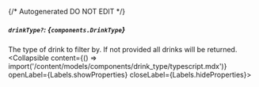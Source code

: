 {/* Autogenerated DO NOT EDIT  */}

##### `drinkType?`: *{`components.DrinkType`}*
The type of drink to filter by. If not provided all drinks will be returned.
<Collapsible content={() => import('/content/models/components/drink_type/typescript.mdx')} openLabel={Labels.showProperties} closeLabel={Labels.hideProperties}>
</Collapsible>


